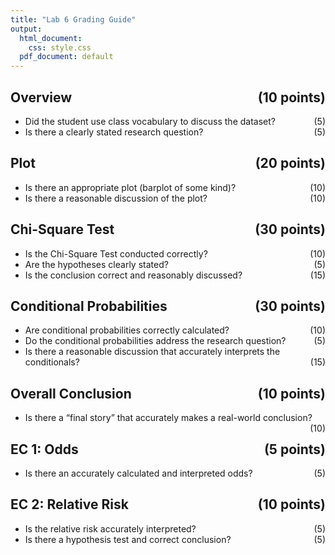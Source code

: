 ```yaml
---
title: "Lab 6 Grading Guide"
output:
  html_document: 
    css: style.css
  pdf_document: default
---
```


## Overview [(10 points)]{style="float:right"}

* Did the student use class vocabulary to discuss the dataset? [(5)]{style="float:right"}
* Is there a clearly stated research question? [(5)]{style="float:right"}

## Plot [(20 points)]{style="float:right"}

* Is there an appropriate plot (barplot of some kind)? [(10)]{style="float:right"}
* Is there a reasonable discussion of the plot? [(10)]{style="float:right"}

## Chi-Square Test [(30 points)]{style="float:right"}

* Is the Chi-Square Test conducted correctly? [(10)]{style="float:right"}
* Are the hypotheses clearly stated? [(5)]{style="float:right"}
* Is the conclusion correct and reasonably discussed? [(15)]{style="float:right"}

## Conditional Probabilities [(30 points)]{style="float:right"}

* Are conditional probabilities correctly calculated? [(10)]{style="float:right"}
* Do the conditional probabilities address the research question? [(5)]{style="float:right"}
* Is there a reasonable discussion that accurately interprets the conditionals?  [(15)]{style="float:right"}

## Overall Conclusion [(10 points)]{style="float:right"}

* Is there a "final story" that accurately makes a real-world conclusion? [(10)]{style="float:right"}

## EC 1: Odds [(5 points)]{style="float:right"}

* Is there an accurately calculated and interpreted odds? [(5)]{style="float:right"}

## EC 2: Relative Risk [(10 points)]{style="float:right"}

* Is the relative risk accurately interpreted? [(5)]{style="float:right"}
* Is there a hypothesis test and correct conclusion? [(5)]{style="float:right"}